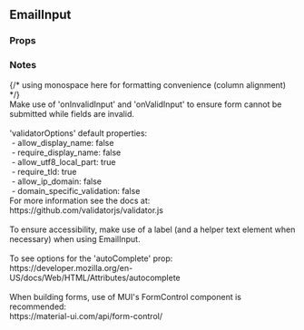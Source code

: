 

<div>
  <h2>EmailInput</h2>
  <h3 style={{ position: 'relative', top: '20px' }}>Props</h3>
  <div style={{ marginBottom: '-11px' }}>
    <Props of={EmailInput} />
  </div>
  <h3 style={{ marginBottom: '17px' }}>Notes</h3>
  {/* using monospace here for formatting convenience (column alignment) */}
  <div style={{ fontFamily: 'monospace' }}>
    Make use of 'onInvalidInput' and 'onValidInput' to ensure form cannot be submitted while fields are invalid.
    <br />
    <br />
    'validatorOptions' default properties:
    <br />
    &nbsp;- allow_display_name: false
    <br />
    &nbsp;- require_display_name: false
    <br />
    &nbsp;- allow_utf8_local_part: true
    <br />
    &nbsp;- require_tld: true
    <br />
    &nbsp;- allow_ip_domain: false
    <br />
    &nbsp;- domain_specific_validation: false
    <br />
    For more information see the docs at:
    <br />
    <span style={docsLinkStyles}>https://github.com/validatorjs/validator.js</span>
    <br />
    <br />
    To ensure accessibility, make use of a label (and a helper text element when necessary) when
    using EmailInput.
    <br />
    <br />
    To see options for the 'autoComplete' prop:
    <br />
    <span style={docsLinkStyles}>https://developer.mozilla.org/en-US/docs/Web/HTML/Attributes/autocomplete</span>
    <br />
    <br />
    When building forms, use of MUI's FormControl component is recommended:
    <br />
    <span style={docsLinkStyles}>https://material-ui.com/api/form-control/</span>
  </div>
</div>
